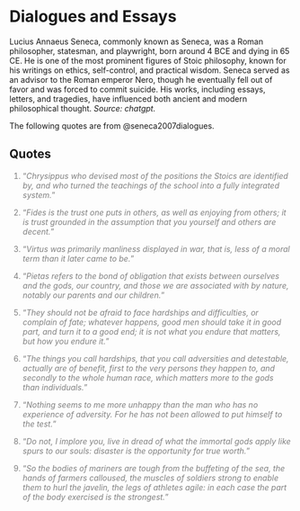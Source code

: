 # Dialogues and Essays

Lucius Annaeus Seneca, commonly known as Seneca, was a Roman philosopher, statesman, and playwright, born around 4 BCE and dying in 65 CE. He is one of the most prominent figures of Stoic philosophy, known for his writings on ethics, self-control, and practical wisdom. Seneca served as an advisor to the Roman emperor Nero, though he eventually fell out of favor and was forced to commit suicide. His works, including essays, letters, and tragedies, have influenced both ancient and modern philosophical thought. *Source: chatgpt.*

The following quotes are from @seneca2007dialogues.

## Quotes

::: {style="color: gray"}
1.  "*Chrysippus who devised most of the positions the Stoics are identified by, and who turned the teachings of the school into a fully integrated system.*"
:::

::: {style="color: gray"}
2.  "*Fides is the trust one puts in others, as well as enjoying from others; it is trust grounded in the assumption that you yourself and others are decent.*"
:::

::: {style="color: gray"}
3.  "*Virtus was primarily manliness displayed in war, that is, less of a moral term than it later came to be.*"
:::

::: {style="color: gray"}
4.  "*Pietas refers to the bond of obligation that exists between ourselves and the gods, our country, and those we are associated with by nature, notably our parents and our children.*"
:::

::: {style="color: gray"}
5.  "*They should not be afraid to face hardships and difficulties, or complain of fate; whatever happens, good men should take it in good part, and turn it to a good end; it is not what you endure that matters, but how you endure it.*"
:::

::: {style="color: gray"}
6.  "*The things you call hardships, that you call adversities and detestable, actually are of benefit, first to the very persons they happen to, and secondly to the whole human race, which matters more to the gods than individuals.*"
:::

::: {style="color: gray"}
7.  "*Nothing seems to me more unhappy than the man who has no experience of adversity. For he has not been allowed to put himself to the test.*"
:::

::: {style="color: gray"}
8.  "*Do not, I implore you, live in dread of what the immortal gods apply like spurs to our souls: disaster is the opportunity for true worth.*"
:::

::: {style="color: gray"}
9. "*So the bodies of mariners are tough from the buffeting of the sea, the hands of farmers calloused, the muscles of soldiers strong to enable them to hurl the javelin, the legs of athletes agile: in each case the part of the body exercised is the strongest.*"
:::
